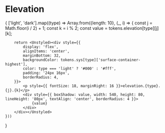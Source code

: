 
<Meta title="Elevation" />

# Elevation

{
    ['light', 'dark'].map((type) => Array.from({length: 10}, (_, i) => {
        const j = Math.floor(i / 2) + 1;
        const k = i % 2;
        const value = tokens.elevation[type][j][k];

        return <Unstyled><div style={{
            display: 'flex',
            alignItems: 'center',
            marginBottom: 32,
            backgroundColor: tokens.sys[type]['surface-container-highest'],
            color: type === 'light' ? '#000' : '#fff',
            padding: '24px 16px',
            borderRadius: 4,
        }}>
            <p style={{ fontSize: 18, marginRight: 16 }}>elevation.{type}.{j}.{k}</p>
            <div style={{ boxShadow: value, width: 540, height: 80, lineHeight: '80px', textAlign: 'center', borderRadius: 4 }}>
                {value}
            </div>
        </div></Unstyled>
    }))
}
